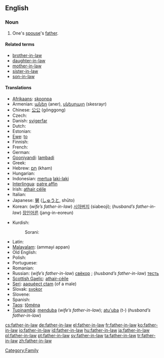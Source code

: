 ==English==

===Noun===
{{wikipedia}}
{{en-noun|sg=[[father]]-[[in-law]]|fathers-in-law|pl2=father-in-laws}}

# One's [[spouse]]'s [[father]].

====Related terms====
* [[brother-in-law]]
* [[daughter-in-law]]
* [[mother-in-law]]
* [[sister-in-law]]
* [[son-in-law]]

====Translations====
{{trans-top|One's spouse's father}}
* [[Afrikaans]]: [[skoonpa]]
* Armenian: {{i|wife’s father}} [[աներ]] (aner), {{i|husband’s father}} [[սկեսրայր]] (skesrayr)
* Chinese: [[公公]] (gōnggong)
* Czech: {{t+|cs|tchán|m}}
* Danish: [[svigerfar]] {{c}}
* Dutch: {{t+|nl|schoonvader|m}}
* Estonian: {{t+|et|äi}}
* [[Ewe]]: [[to]]
* Finnish: {{t+|fi|appi}}
* French: {{t+|fr|beau-père|m}}
* German: {{t+|de|Schwiegervater|m}}
* [[Gooniyandi]]: [[lambadi]]
* Greek: {{t+|el|πεθερός|tr=petherós|sc=Grek}}
* Hebrew: [[חם|חָם]] (kham) {{m}}
* Hungarian: {{t+|hu|após}}
* Indonesian: [[mertua]] [[laki-laki]]
* [[Interlingua]]: [[patre affin]]
* Irish: [[athair céile]]
* Italian: {{t+|it|suocero|m}}
* Japanese: [[舅]] ([[しゅうと]], shūto)
* Korean: (''wife’s father-in-law'') [[시아버지]] (siabeoji); (''husband’s father-in-law'') [[장인어른]] (jang-in-eoreun)
{{trans-mid}}
* Kurdish:
*: Sorani: {{t|ku|خه‌زور|tr=xezur|sc=KUchar}}
* Latin: {{t-|la|socer|m}}
* [[Malayalam]]: (ammayi appan)
* Old English: {{t-|ang|sweor|m|alt=swēor|xs=Old English}}
* Polish: {{t+|pl|teść|m}}
* Portuguese: {{t+|pt|sogro|m}}
* Romanian: {{t-|ro|socru|m}}
* Russian: (''wife’s father-in-law'') [[свёкор]] {{m}}; (''husband’s father-in-law'') [[тесть]] {{m}}
* [[Scottish Gaelic]]: [[athair-cèile]] {{m}}
* [[Seri]]: [[aaquéect ctam]] (of a male)
* Slovak: [[svokor]] {{m}}
* Slovene: {{t+|sl|tast|m}}
* Spanish: {{t+|es|suegro|m}}
* [[Taos]]: [[tǫ̏ména]]
* [[Tupinambá]]: [[menduba]] (''wife’s father-in-law''); [[atu'uba]] (t-) (''husband’s father-in-law'')
{{trans-bottom}}

[[Category:Family]]

[[cs:father-in-law]]
[[de:father-in-law]]
[[el:father-in-law]]
[[fr:father-in-law]]
[[ko:father-in-law]]
[[io:father-in-law]]
[[id:father-in-law]]
[[hu:father-in-law]]
[[ja:father-in-law]]
[[pl:father-in-law]]
[[pt:father-in-law]]
[[sv:father-in-law]]
[[ta:father-in-law]]
[[tr:father-in-law]]
[[zh:father-in-law]]